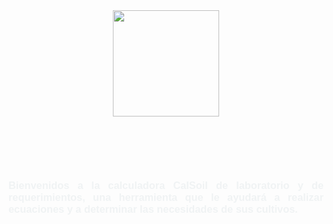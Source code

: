 <style>
body{
    margin: 0;
    padding: 0;
    background: url(1.png);   
    background-size: cover;
    background-position: center;
    font-family: sans-serif;
    background--attachment: fixed;
}
</style>
<br> <br>
<br> <br>


 <center>
  ![](34.png){height=170px} </center>
  
  <br> <br>
<br> <br>
 
<html lang="es">
<head>
    <meta charset="UTF-8">
    <meta name="viewport" content="width=device-width, initial-scale=1.0">
    <style>
        body {
            font-family: Arial, sans-serif;
            text-align: justify;
            margin: 20px; /* Añade un margen para mejorar la apariencia */
        }
    </style>
    <title>Tu Página con Texto Justificado</title>
</head>
<body>
<H3> <font color="#F0F3F4"><p>Bienvenidos a la calculadora CalSoil de laboratorio y de requerimientos, una herramienta que le ayudará a realizar ecuaciones y a determinar las necesidades de sus cultivos.</p> 
 <br></H3>
</body>
</html>

 


